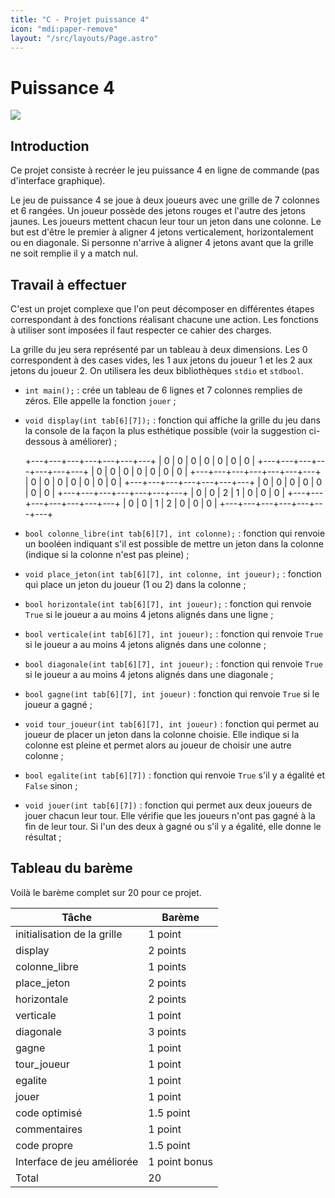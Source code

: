 ```yaml
---
title: "C - Projet puissance 4"
icon: "mdi:paper-remove"
layout: "/src/layouts/Page.astro"
---
```


# Puissance 4

![](img/p4.jpg)

## Introduction

Ce projet consiste à recréer le jeu puissance 4 en ligne de commande (pas
d'interface graphique).

Le jeu de puissance 4 se joue à deux joueurs avec une grille de 7 colonnes et
6 rangées. Un joueur possède des jetons rouges et l'autre des jetons jaunes.
Les joueurs mettent chacun leur tour un jeton dans une colonne. Le but est
d'être le premier à aligner 4 jetons verticalement, horizontalement ou en
diagonale. Si personne n'arrive à aligner 4 jetons avant que la grille ne soit
remplie il y a match nul.

## Travail à effectuer

C'est un projet complexe que l'on peut décomposer en différentes étapes
correspondant à des fonctions réalisant chacune une action. Les fonctions à
utiliser sont imposées il faut respecter ce cahier des charges.

La grille du jeu sera représenté par un tableau à deux dimensions. Les 0
correspondent à des cases vides, les 1 aux jetons du joueur 1 et les 2 aux
jetons du joueur 2. On utilisera les deux bibliothèques `stdio` et `stdbool`.

  * `int main();` : crée un tableau de 6 lignes et 7 colonnes remplies de zéros. Elle appelle la fonction `jouer` ;
  * `void display(int tab[6][7]);` : fonction qui affiche la grille du jeu dans la console de la façon la plus esthétique possible (voir la suggestion ci-dessous à améliorer) ;

    
    
    +---+---+---+---+---+---+---+
    | 0 | 0 | 0 | 0 | 0 | 0 | 0 |
    +---+---+---+---+---+---+---+
    | 0 | 0 | 0 | 0 | 0 | 0 | 0 |
    +---+---+---+---+---+---+---+
    | 0 | 0 | 0 | 0 | 0 | 0 | 0 |
    +---+---+---+---+---+---+---+
    | 0 | 0 | 0 | 0 | 0 | 0 | 0 |
    +---+---+---+---+---+---+---+
    | 0 | 0 | 2 | 1 | 0 | 0 | 0 |
    +---+---+---+---+---+---+---+
    | 0 | 0 | 1 | 2 | 0 | 0 | 0 |
    +---+---+---+---+---+---+---+

  * `bool colonne_libre(int tab[6][7], int colonne);` : fonction qui renvoie un booléen indiquant s'il est possible de mettre un jeton dans la colonne (indique si la colonne n'est pas pleine) ;
  * `void place_jeton(int tab[6][7], int colonne, int joueur);` : fonction qui place un jeton du joueur (1 ou 2) dans la colonne ;
  * `bool horizontale(int tab[6][7], int joueur);` : fonction qui renvoie `True` si le joueur a au moins 4 jetons alignés dans une ligne ;
  * `bool verticale(int tab[6][7], int joueur);` : fonction qui renvoie `True` si le joueur a au moins 4 jetons alignés dans une colonne ;
  * `bool diagonale(int tab[6][7], int joueur);` : fonction qui renvoie `True` si le joueur a au moins 4 jetons alignés dans une diagonale ;
  * `bool gagne(int tab[6][7], int joueur)` : fonction qui renvoie `True` si le joueur a gagné ;
  * `void tour_joueur(int tab[6][7], int joueur)` : fonction qui permet au joueur de placer un jeton dans la colonne choisie. Elle indique si la colonne est pleine et permet alors au joueur de choisir une autre colonne ;
  * `bool egalite(int tab[6][7])` : fonction qui renvoie `True` s'il y a égalité et `False` sinon ;
  * `void jouer(int tab[6][7])` : fonction qui permet aux deux joueurs de jouer chacun leur tour. Elle vérifie que les joueurs n'ont pas gagné à la fin de leur tour. Si l'un des deux à gagné ou s'il y a égalité, elle donne le résultat ;

## Tableau du barème

Voilà le barème complet sur 20 pour ce projet.

Tâche | Barème  
---|---  
initialisation de la grille | 1 point  
display | 2 points  
colonne_libre | 1 points  
place_jeton | 2 points  
horizontale | 2 points  
verticale | 1 point  
diagonale | 3 points  
gagne | 1 point  
tour_joueur | 1 point  
egalite | 1 point  
jouer | 1 point  
code optimisé | 1.5 point  
commentaires | 1 point  
code propre | 1.5 point  
Interface de jeu améliorée | 1 point bonus  
Total | 20  